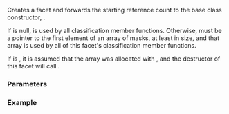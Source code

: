 {{cpp/locale/ctype_char/title|ctype}}
{{cpp/locale/ctype/navbar}}

{{dcl begin}}
{{dcl header|locale}}
{{dcl|1=
explicit ctype( const mask* tbl = 0, bool del = false, std::size_t refs = 0);
}}
{{dcl end}}

Creates a {{c|std::ctype&lt;char&gt;}} facet and forwards the starting reference count {{c|refs}} to the base class constructor, {{ltt|cpp/locale/locale/facet/facet|locale::facet::facet()}}.

If {{c|tbl}} is null, {{lc|classic_table()}} is used by all classification member functions. Otherwise, {{c|tbl}} must be a pointer to the first element of an array of masks, at least {{c|std::ctype&lt;char&gt;::table_size}} in size, and that array is used by all of this facet's classification member functions.

If {{c|del}} is {{c|true}}, it is assumed that the array was allocated with {{c|new[]}}, and the destructor of this facet will call {{c|delete[] tbl}}.

===Parameters===
{{par begin}}
{{par|tbl|classification table to use or a null pointer}}
{{par|del|indicator whether the table needs to be deleted}}
{{par|refs|starting reference count}}
{{par end}}

===Example===
{{example}}

{{langlinks|ja|zh}}